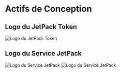 # Actifs de Conception

## Logo du JetPack Token

![Logo du JetPack Token](/images/jetpack.svg)

## Logo du Service JetPack

![Logo du Service JetPack](/images/jetpack_image.png)
![Logo du Service JetPack](/images/jetpack_logo_full.svg)